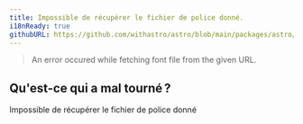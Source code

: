 ```yaml
---
title: Impossible de récupérer le fichier de police donné.
i18nReady: true
githubURL: https://github.com/withastro/astro/blob/main/packages/astro/src/core/errors/errors-data.ts
---
```


> An error occured while fetching font file from the given URL.

## Qu'est-ce qui a mal tourné ?
Impossible de récupérer le fichier de police donné
